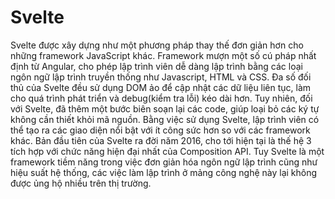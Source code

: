 # Svelte

Svelte được xây dựng như một phương pháp thay thế đơn giản hơn cho những framework JavaScript khác. Framework mượn một số cú pháp nhất định từ Angular, cho phép lập trình viên dễ dàng lập trình bằng các loại ngôn ngữ lập trình truyền thống như Javascript, HTML và CSS. Đa số đối thủ của Svelte đều sử dụng DOM ảo để cập nhật các dữ liệu liên tục, làm cho quá trình phát triển và debug(kiểm tra lỗi) kéo dài hơn. Tuy nhiên, đối với Svelte, đã thêm một bước biên soạn lại các code, giúp loại bỏ các ký tự không cần thiết khỏi mã nguồn. Bằng việc sử dụng Svelte, lập trình viên có thể tạo ra các giao diện nổi bật với ít công sức hơn so với các framework khác. Bản đầu tiên của Svelte ra đời năm 2016, cho tới hiện tại là thế hệ 3 tích hợp với chức năng hiện đại nhất của Composition API. Tuy Svelte là một framework tiềm năng trong việc đơn giản hóa ngôn ngữ lập trình cũng như hiệu suất hệ thống, các việc làm lập trình ở mảng công nghệ này lại không được ủng hộ nhiều trên thị trường.
